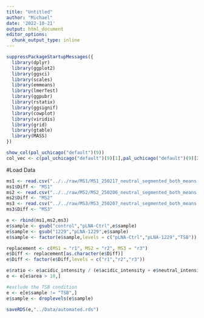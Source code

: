 ---
title: "Untitled"
author: "Michael"
date: '2022-10-21'
output: html_document
editor_options: 
  chunk_output_type: inline
---



```{r}
suppressPackageStartupMessages({
  library(dplyr)
  library(ggplot2)
  library(ggsci)
  library(scales)
  library(emmeans)
  library(lmerTest)
  library(ggpubr)
  library(rstatix)
  library(ggsignif)
  library(cowplot)
  library(viridis)
  library(grid)
  library(gtable)
  library(MASS)
})
```



```{r}
show_col(pal_uchicago("default")(9))
col_vec <- c(pal_uchicago("default")(9)[1],pal_uchicago("default")(9)[2],pal_uchicago("default")(9)[3],pal_uchicago("default")(9)[4],pal_uchicago("default")(9)[5],pal_uchicago("default")(9)[9])
```


#Load Data
```{r}
ms1 <- read.csv("../../raw/MS1/MS1_250217_neutral_segmented_both_means.csv")
ms1$Diff <- "MS1"
ms2 <- read.csv("../../raw/MS2/MS2_250206_neutral_segmented_both_means.csv")
ms2$Diff <- "MS2"
ms3 <- read.csv("../../raw/MS3/MS3_250207_neutral_segmented_both_means.csv")
ms3$Diff <- "MS3"

e <- rbind(ms1,ms2,ms3)
e$sample <- gsub("control","pLNA-Ctrl",e$sample)
e$sample <- gsub("1229","pLNA-1229",e$sample)
e$sample <- factor(e$sample,levels = c("pLNA-Ctrl","pLNA-1229","TSB"))
```

```{r}
replacement <- c(MS1 = "r1", MS2 = "r2", MS3 = "r3")
e$Diff <- replacement[as.character(e$Diff)]
e$Diff <- factor(e$Diff,levels = c("r1","r2","r3"))
```


```{r}
e$ratio <- e$acidic_intensity / (e$acidic_intensity + e$neutral_intensity)
e <- e[e$area > 10,]
```

```{r}
#exclude the TSB condition
e <- e[e$sample != "TSB",]
e$sample <- droplevels(e$sample)
```

```{r}
saveRDS(e,"../Data/automated.rds")
```


